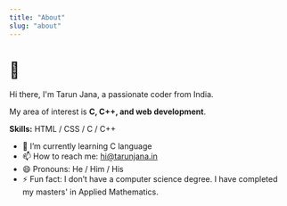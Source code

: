 ```yaml
---
title: "About"
slug: "about"
---
```


# 👋

Hi there, I'm Tarun Jana, a passionate coder from India.

My area of interest is **C, C++, and web development**.

**Skills:** HTML / CSS / C / C++

* 🌱 I’m currently learning C language
* 📫 How to reach me: <hi@tarunjana.in>
* 😄 Pronouns: He / Him / His
* ⚡ Fun fact: I don’t have a computer science degree. I have completed my masters' in Applied Mathematics.